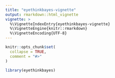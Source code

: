 ```yaml
---
title: "eyethinkbayes-vignette"
output: rmarkdown::html_vignette
vignette: >
  %\VignetteIndexEntry{eyethinkbayes-vignette}
  %\VignetteEngine{knitr::rmarkdown}
  %\VignetteEncoding{UTF-8}
---
```


```r
knitr::opts_chunk$set(
  collapse = TRUE,
  comment = "#>"
)
```

```r
library(eyethinkbayes)
```
